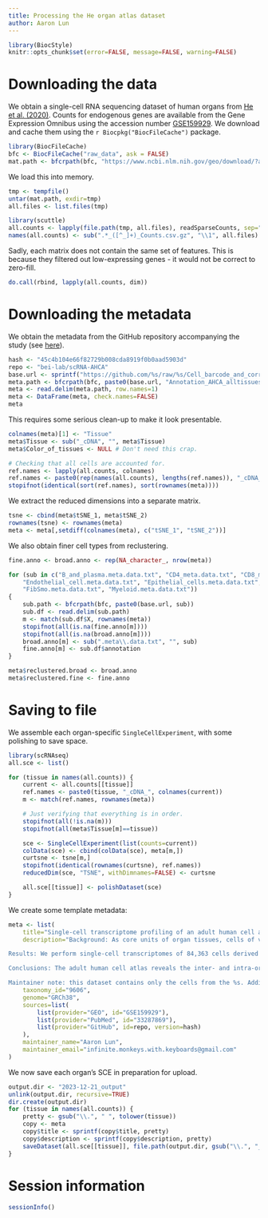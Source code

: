 ```yaml
---
title: Processing the He organ atlas dataset
author: Aaron Lun
---
```


```r
library(BiocStyle)
knitr::opts_chunk$set(error=FALSE, message=FALSE, warning=FALSE)
```

# Downloading the data

We obtain a single-cell RNA sequencing dataset of human organs from [He et al. (2020)](https://doi.org/10.1186/s13059-020-02210-0).
Counts for endogenous genes are available from the Gene Expression Omnibus
using the accession number [GSE159929](https://www.ncbi.nlm.nih.gov/geo/query/acc.cgi?acc=GSE159929).
We download and cache them using the `r Biocpkg("BiocFileCache")` package.

```r
library(BiocFileCache)
bfc <- BiocFileCache("raw_data", ask = FALSE)
mat.path <- bfcrpath(bfc, "https://www.ncbi.nlm.nih.gov/geo/download/?acc=GSE159929&format=file")
```

We load this into memory.

```r
tmp <- tempfile()
untar(mat.path, exdir=tmp)
all.files <- list.files(tmp)

library(scuttle)
all.counts <- lapply(file.path(tmp, all.files), readSparseCounts, sep=",", row.names=1, quote='"')
names(all.counts) <- sub(".*_([^_]+)_Counts.csv.gz", "\\1", all.files)
```

Sadly, each matrix does not contain the same set of features.
This is because they filtered out low-expressing genes - it would not be correct to zero-fill.

```r
do.call(rbind, lapply(all.counts, dim))
```

# Downloading the metadata

We obtain the metadata from the GitHub repository accompanying the study 
(see [here](https://github.com/bei-lab/scRNA-AHCA/tree/master/Cell_barcode_and_corresponding_cell_types_of_AHCA)).

```r
hash <- "45c4b104e66f82729b008cda8919f0b0aad5903d"
repo <- "bei-lab/scRNA-AHCA"
base.url <- sprintf("https://github.com/%s/raw/%s/Cell_barcode_and_corresponding_cell_types_of_AHCA/", repo, hash)
meta.path <- bfcrpath(bfc, paste0(base.url, "Annotation_AHCA_alltissues_meta.data_84363_cell.txt"))
meta <- read.delim(meta.path, row.names=1)
meta <- DataFrame(meta, check.names=FALSE)
meta
```

This requires some serious clean-up to make it look presentable.

```r
colnames(meta)[1] <- "Tissue"
meta$Tissue <- sub("_cDNA", "", meta$Tissue)
meta$Color_of_tissues <- NULL # Don't need this crap.

# Checking that all cells are accounted for.
ref.names <- lapply(all.counts, colnames)
ref.names <- paste0(rep(names(all.counts), lengths(ref.names)), "_cDNA_", unlist(ref.names))
stopifnot(identical(sort(ref.names), sort(rownames(meta))))
```

We extract the reduced dimensions into a separate matrix.

```r
tsne <- cbind(meta$tSNE_1, meta$tSNE_2)
rownames(tsne) <- rownames(meta)
meta <- meta[,setdiff(colnames(meta), c("tSNE_1", "tSNE_2"))]
```

We also obtain finer cell types from reclustering.

```r
fine.anno <- broad.anno <- rep(NA_character_, nrow(meta))

for (sub in c("B_and_plasma.meta.data.txt", "CD4_meta.data.txt", "CD8_meta.data.txt",
    "Endothelial_cell.meta.data.txt", "Epithelial_cells.meta.data.txt", 
    "FibSmo.meta.data.txt", "Myeloid.meta.data.txt")) 
{
    sub.path <- bfcrpath(bfc, paste0(base.url, sub))
    sub.df <- read.delim(sub.path)
    m <- match(sub.df$X, rownames(meta))
    stopifnot(all(is.na(fine.anno[m])))
    stopifnot(all(is.na(broad.anno[m])))
    broad.anno[m] <- sub(".meta\\.data.txt", "", sub)
    fine.anno[m] <- sub.df$annotation
}

meta$reclustered.broad <- broad.anno
meta$reclustered.fine <- fine.anno
```

# Saving to file

We assemble each organ-specific `SingleCellExperiment`, with some polishing to save space.

```r
library(scRNAseq)
all.sce <- list()

for (tissue in names(all.counts)) {
    current <- all.counts[[tissue]]
    ref.names <- paste0(tissue, "_cDNA_", colnames(current))
    m <- match(ref.names, rownames(meta))

    # Just verifying that everything is in order.
    stopifnot(all(!is.na(m)))
    stopifnot(all(meta$Tissue[m]==tissue))

    sce <- SingleCellExperiment(list(counts=current))
    colData(sce) <- cbind(colData(sce), meta[m,])
    curtsne <- tsne[m,]
    stopifnot(identical(rownames(curtsne), ref.names))
    reducedDim(sce, "TSNE", withDimnames=FALSE) <- curtsne

    all.sce[[tissue]] <- polishDataset(sce)
}
```

We create some template metadata:

```r
meta <- list(
    title="Single-cell transcriptome profiling of an adult human cell atlas of 15 major organs [%s only]",
    description="Background: As core units of organ tissues, cells of various types play their harmonious rhythms to maintain the homeostasis of the human body. It is essential to identify the characteristics of cells in human organs and their regulatory networks for understanding the biological mechanisms related to health and disease. However, a systematic and comprehensive single-cell transcriptional profile across multiple organs of a normal human adult is missing.

Results: We perform single-cell transcriptomes of 84,363 cells derived from 15 tissue organs of one adult donor and generate an adult human cell atlas. The adult human cell atlas depicts 252 subtypes of cells, including major cell types such as T, B, myeloid, epithelial, and stromal cells, as well as novel COCH+ fibroblasts and FibSmo cells, each of which is distinguished by multiple marker genes and transcriptional profiles. These collectively contribute to the heterogeneity of major human organs. Moreover, T cell and B cell receptor repertoire comparisons and trajectory analyses reveal direct clonal sharing of T and B cells with various developmental states among different tissues. Furthermore, novel cell markers, transcription factors, and ligand-receptor pairs are identified with potential functional regulations in maintaining the homeostasis of human cells among tissues.

Conclusions: The adult human cell atlas reveals the inter- and intra-organ heterogeneity of cell characteristics and provides a useful resource in uncovering key events during the development of human diseases in the context of the heterogeneity of cells and organs.

Maintainer note: this dataset contains only the cells from the %s. Additional metadata has been added from the GitHub repository accompanying the paper.",
    taxonomy_id="9606",
    genome="GRCh38",
    sources=list(
        list(provider="GEO", id="GSE159929"),
        list(provider="PubMed", id="33287869"),
        list(provider="GitHub", id=repo, version=hash)
    ),
    maintainer_name="Aaron Lun",
    maintainer_email="infinite.monkeys.with.keyboards@gmail.com"
)
```

We now save each organ's SCE in preparation for upload.

```r
output.dir <- "2023-12-21_output"
unlink(output.dir, recursive=TRUE)
dir.create(output.dir)
for (tissue in names(all.counts)) {
    pretty <- gsub("\\.", " ", tolower(tissue))
    copy <- meta
    copy$title <- sprintf(copy$title, pretty)
    copy$description <- sprintf(copy$description, pretty)
    saveDataset(all.sce[[tissue]], file.path(output.dir, gsub("\\.", "_", tolower(tissue))), copy)
}
```

# Session information {-}

```r
sessionInfo()
```
